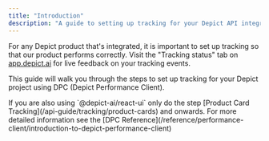 ```yaml
---
title: "Introduction"
description: "A guide to setting up tracking for your Depict API integration"
---
```


For any Depict product that's integrated, it is important to set up tracking so that our product performs correctly. Visit the "Tracking status" tab on [app.depict.ai](https://app.depict.ai) for live feedback on your tracking events.

This guide will walk you through the steps to set up tracking for your Depict project using DPC (Depict Performance Client).

<Note>
  If you are also using `@depict-ai/react-ui` only do the step [Product Card
  Tracking](/api-guide/tracking/product-cards) and onwards.
</Note>

<Info>
  For more detailed information see the [DPC
  Reference](/reference/performance-client/introduction-to-depict-performance-client)
</Info>
